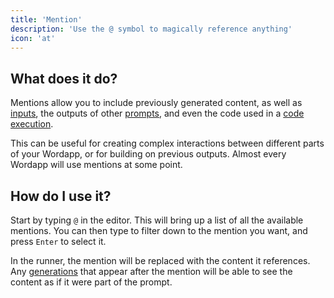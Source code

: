 ```yaml
---
title: 'Mention'
description: 'Use the @ symbol to magically reference anything'
icon: 'at'
---
```


## What does it do?

Mentions allow you to include previously generated content, as well as [inputs](/nodes/input), the outputs of other
[prompts](/nodes/prompt), and even the code used in a [code execution](/nodes/code-execution).

This can be useful for creating complex interactions between different parts of your Wordapp, or for building on
previous outputs. Almost every Wordapp will use mentions at some point.


## How do I use it?

Start by typing `@` in the editor. This will bring up a list of all the available mentions. You can then type to filter
down to the mention you want, and press `Enter` to select it.

In the runner, the mention will be replaced with the content it references. Any [generations](/nodes/generation) that
appear after the mention will be able to see the content as if it were part of the prompt.